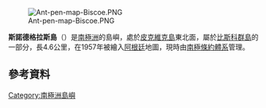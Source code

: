 [[Image:Ant-pen-map-Biscoe.PNG|thumb]]

{{coord|65|26|S|65|29|W|display=title}}

'''斯諾德格拉斯島'''（{{lang-en|Snodgrass Island}}）是[[南極洲|南極洲]]的島嶼，處於[[皮克維克島|皮克維克島]]東北面，屬於[[比斯科群島|比斯科群島]]的一部分，長4.6公里，在1957年被繪入[[阿根廷|阿根廷]]地圖，現時由[[南極條約體系|南極條約體系]]管理。

==參考資料==
{{usgs-gazetteer}}

{{DEFAULTSORT:Snodgrass Island}}
[[Category:南極洲島嶼|Category:南極洲島嶼]]


{{Biscoes-geo-stub}}
